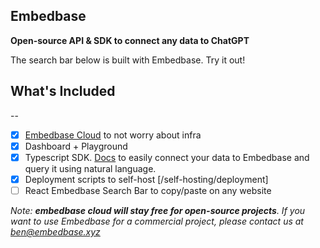 
## Embedbase
**Open-source API & SDK to connect any data to ChatGPT**

The search bar below is built with Embedbase. Try it out!

<EmbedbaseSearch />


## What's Included
--

- [x] [Embedbase Cloud](https://embedbase.xyz) to not worry about infra 
- [x] Dashboard + Playground
- [x] Typescript SDK. [Docs](https://docs.embedbase.xyz/sdk) to easily connect your data to Embedbase and query it using natural language.
- [x] Deployment scripts to self-host [/self-hosting/deployment]
- [ ] React Embedbase Search Bar to copy/paste on any website

*Note: **embedbase cloud will stay free for open-source projects**. If you want to use Embedbase for a commercial project, please contact us at ben@embedbase.xyz*



